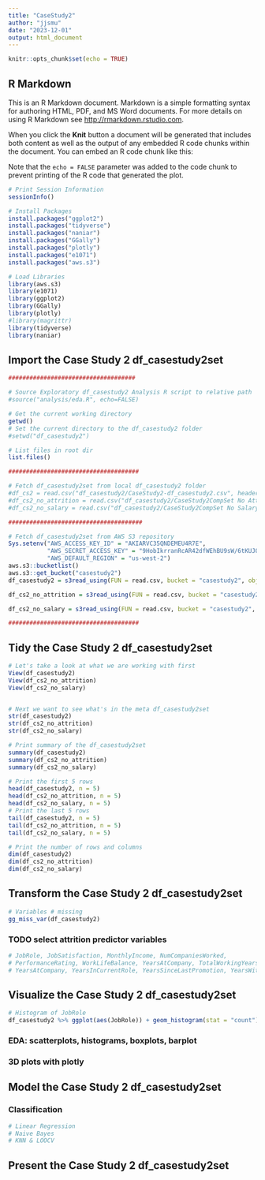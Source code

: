 ```yaml
---
title: "CaseStudy2"
author: "jjsmu"
date: "2023-12-01"
output: html_document
---
```


```r
knitr::opts_chunk$set(echo = TRUE)
```

## R Markdown

This is an R Markdown document. Markdown is a simple formatting syntax for authoring HTML, PDF, and MS Word documents. For more details on using R Markdown see <http://rmarkdown.rstudio.com>.

When you click the **Knit** button a document will be generated that includes both content as well as the output of any embedded R code chunks within the document. You can embed an R code chunk like this:

Note that the `echo = FALSE` parameter was added to the code chunk to prevent printing of the R code that generated the plot.

```r

# Print Session Information 
sessionInfo()

# Install Packages
install.packages("ggplot2")
install.packages("tidyverse")
install.packages("naniar")
install.packages("GGally")
install.packages("plotly")
install.packages("e1071")
install.packages("aws.s3")

# Load Libraries
library(aws.s3)
library(e1071)
library(ggplot2)
library(GGally)
library(plotly)
#library(magrittr)
library(tidyverse)
library(naniar)
```

## Import the Case Study 2 df_casestudy2set

```r

####################################

# Source Exploratory df_casestudy2 Analysis R script to relative path
#source("analysis/eda.R", echo=FALSE)

# Get the current working directory
getwd()
# Set the current directory to the df_casestudy2 folder
#setwd("df_casestudy2")

# List files in root dir
list.files()

#####################################

# Fetch df_casestudy2set from local df_casestudy2 folder
#df_cs2 = read.csv("df_casestudy2/CaseStudy2-df_casestudy2.csv", header = TRUE) # TODO change to relative path file
#df_cs2_no_attrition = read.csv("df_casestudy2/CaseStudy2CompSet No Attrition.csv", header = TRUE) # TODO change to relative path file
#df_cs2_no_salary = read.csv("df_casestudy2/CaseStudy2CompSet No Salary.csv", header = TRUE) # TODO change to relative path file

######################################

# Fetch df_casestudy2set from AWS S3 repository
Sys.setenv("AWS_ACCESS_KEY_ID" = "AKIARVC35QNDEMEU4R7E",
           "AWS_SECRET_ACCESS_KEY" = "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",
           "AWS_DEFAULT_REGION" = "us-west-2")
aws.s3::bucketlist()
aws.s3::get_bucket("casestudy2")
df_casestudy2 = s3read_using(FUN = read.csv, bucket = "casestudy2", object = "CaseStudy2-df_casestudy2.csv")

df_cs2_no_attrition = s3read_using(FUN = read.csv, bucket = "casestudy2", object = "CaseStudy2CompSet No Attrition.csv")

df_cs2_no_salary = s3read_using(FUN = read.csv, bucket = "casestudy2", object = "CaseStudy2CompSet No Salary.csv")

#####################################
```
## Tidy the Case Study 2 df_casestudy2set

```r
# Let's take a look at what we are working with first
View(df_casestudy2)
View(df_cs2_no_attrition)
View(df_cs2_no_salary)


# Next we want to see what's in the meta df_casestudy2set 
str(df_casestudy2)
str(df_cs2_no_attrition)
str(df_cs2_no_salary)

# Print summary of the df_casestudy2set
summary(df_casestudy2)
summary(df_cs2_no_attrition)
summary(df_cs2_no_salary)

# Print the first 5 rows 
head(df_casestudy2, n = 5)
head(df_cs2_no_attrition, n = 5)
head(df_cs2_no_salary, n = 5)
# Print the last 5 rows
tail(df_casestudy2, n = 5)
tail(df_cs2_no_attrition, n = 5)
tail(df_cs2_no_salary, n = 5)

# Print the number of rows and columns
dim(df_casestudy2)
dim(df_cs2_no_attrition)
dim(df_cs2_no_salary)

```

## Transform the Case Study 2 df_casestudy2set
```r
# Variables # missing
gg_miss_var(df_casestudy2)
```

### TODO select attrition predictor variables
```r
# JobRole, JobSatisfaction, MonthlyIncome, NumCompaniesWorked,
# PerformanceRating, WorkLifeBalance, YearsAtCompany, TotalWorkingYears
# YearsAtCompany, YearsInCurrentRole, YearsSinceLastPromotion, YearsWithCurrManager,
```

## Visualize the Case Study 2 df_casestudy2set
```r
# Histogram of JobRole
df_casestudy2 %>% ggplot(aes(JobRole)) + geom_histogram(stat = "count")


```


### EDA: scatterplots, histograms, boxplots, barplot
### 3D plots with plotly

## Model the Case Study 2 df_casestudy2set

### Classification
```r
# Linear Regression
# Naive Bayes
# KNN & LOOCV
```

## Present the Case Study 2 df_casestudy2set